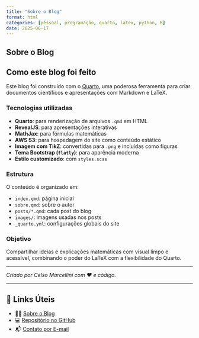 ```yaml
---
title: "Sobre o Blog"
format: html
categories: [pessoal, programação, quarto, latex, python, R]
date: 2025-06-17
---
```

<div class="invisivel">
# Sobre o Blog
</div>

## Como este blog foi feito

Este blog foi construído com o [Quarto](https://quarto.org), uma poderosa ferramenta para criar documentos científicos e apresentações com Markdown e LaTeX.

### Tecnologias utilizadas

- **Quarto**: para renderização de arquivos `.qmd` em HTML
- **RevealJS**: para apresentações interativas
- **MathJax**: para fórmulas matemáticas
- **AWS S3**: para hospedagem do site como conteúdo estático
- **Imagem com TikZ**: convertidas para `.png` e incluídas como figuras
- **Tema Bootstrap (`flatly`)**: para aparência moderna
- **Estilo customizado**: com `styles.scss`

### Estrutura

O conteúdo é organizado em:

- `index.qmd`: página inicial
- `sobre.qmd`: sobre o autor
- `posts/*.qmd`: cada post do blog
- `images/`: imagens usadas nos posts
- `_quarto.yml`: configurações globais do site

### Objetivo

Compartilhar ideias e explicações matemáticas com visual limpo e acessível, combinando o poder do LaTeX com a flexibilidade do Quarto.

---

*Criado por Celso Marcellini com ❤️ e código.*

---

## 🔗 Links Úteis

- 🧑‍🏫 [Sobre o Blog](../../posts/pessoal/sobre-o-blog.html)
- 💻 [Repositório no GitHub](https://github.com/marcellini-celso/blog-marcellini)
- 📬 [Contato por E-mail](mailto:prof.marcellini@gmail.com)
